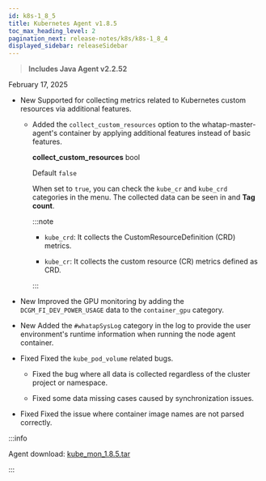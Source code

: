 ```yaml
---
id: k8s-1_8_5
title: Kubernetes Agent v1.8.5
toc_max_heading_level: 2
pagination_next: release-notes/k8s/k8s-1_8_4
displayed_sidebar: releaseSidebar
---
```


> **Includes Java Agent v2.2.52**

February 17, 2025

- <Status priority='1'>New</Status> Supported for collecting metrics related to Kubernetes custom resources via additional features.

  - Added the `collect_custom_resources` option to the whatap-master-agent's container by applying additional features instead of basic features.

    **collect_custom_resources** <span class='type'>bool</span>

    Default `false`

    When set to `true`, you can check the `kube_cr` and `kube_crd` categories in the <Cmdname sid="side_metricsSearch" className="uitext" /> menu. The collected data can be seen in <Cmdname sid="side_objectManifest" className="uitext" /> and **Tag count**. 

    :::note 

    - `kube_crd`: It collects the CustomResourceDefinition (CRD) metrics.

    - `kube_cr`: It collects the custom resource (CR) metrics defined as CRD.

    :::

- <Status priority='1'>New</Status> Improved the GPU monitoring by adding the `DCGM_FI_DEV_POWER_USAGE` data to the `container_gpu` category.

- <Status priority='1'>New</Status> Added the `#whatapSysLog` category in the log to provide the user environment's runtime information when running the node agent container.

- <Status priority='0'>Fixed</Status> Fixed the `kube_pod_volume` related bugs.

  - Fixed the bug where all data is collected regardless of the cluster project or namespace.

  - Fixed some data missing cases caused by synchronization issues.

- <Status priority='0'>Fixed</Status> Fixed the issue where container image names are not parsed correctly.

:::info

Agent download: [kube_mon_1.8.5.tar](https://repo.whatap.io/docker/kube_mon_1.8.5.tar)

:::
